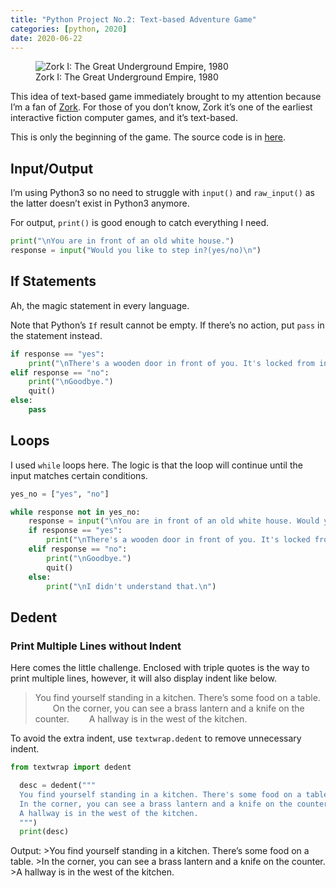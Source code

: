 ```yaml
---
title: "Python Project No.2: Text-based Adventure Game"
categories: [python, 2020]
date: 2020-06-22
---
```


![Zork I: The Great Underground Empire, 1980](Zork-The-Great-Underground-Empire.jpg)

This idea of text-based game immediately brought to my attention because I'm a fan of [Zork](https://en.m.wikipedia.org/wiki/Zork). For those of you don't know, Zork it's one of the earliest interactive fiction computer games, and it's text-based.

This is only the beginning of the game. The source code is in [here](https://raw.githubusercontent.com/hasturhu/hasturhu.github.io/master/_posts/2020-04-10-python%20textbased%20adventure%20game/game01.py).

## Input/Output
I'm using Python3 so no need to struggle with `input()` and `raw_input()` as the latter doesn't exist in Python3 anymore.

For output, `print()` is good enough to catch everything I need.

```python
print("\nYou are in front of an old white house.")
response = input("Would you like to step in?(yes/no)\n")
```

## If Statements
Ah, the magic statement in every language.

Note that Python's `If` result cannot be empty. If there's no action, put `pass` in the statement instead.

```python
if response == "yes":
    print("\nThere's a wooden door in front of you. It's locked from inside.")
elif response == "no":
    print("\nGoodbye.")
    quit()
else:
    pass
```

## Loops
I used `while` loops here. The logic is that the loop will continue until the input matches certain conditions.

```python
yes_no = ["yes", "no"]

while response not in yes_no:
    response = input("\nYou are in front of an old white house. Would you like to step in?(yes/no)\n")
    if response == "yes":
        print("\nThere's a wooden door in front of you. It's locked from inside.")
    elif response == "no":
        print("\nGoodbye.")
        quit()
    else:
        print("\nI didn't understand that.\n")
```

## Dedent

### Print Multiple Lines without Indent

Here comes the little challenge. Enclosed with triple quotes is the way to print multiple lines, however, it will also display indent like below.

>You find yourself standing in a kitchen. There's some food on a table.
>  On the corner, you can see a brass lantern and a knife on the counter.
>  A hallway is in the west of the kitchen.

To avoid the extra indent, use `textwrap.dedent` to remove unnecessary indent.

```python
from textwrap import dedent

  desc = dedent("""
  You find yourself standing in a kitchen. There's some food on a table.
  In the corner, you can see a brass lantern and a knife on the counter.
  A hallway is in the west of the kitchen.
  """)
  print(desc)
```
Output:
>You find yourself standing in a kitchen. There's some food on a table.
>In the corner, you can see a brass lantern and a knife on the counter.
>A hallway is in the west of the kitchen.

